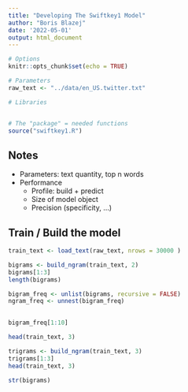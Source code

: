```yaml
---
title: "Developing The Swiftkey1 Model"
author: "Boris Blazej"
date: '2022-05-01'
output: html_document
---
```


```r
# Options
knitr::opts_chunk$set(echo = TRUE)

# Parameters
raw_text <- "../data/en_US.twitter.txt"

# Libraries


# The "package" = needed functions
source("swiftkey1.R")
```

## Notes

 - Parameters: text quantity, top n words
 - Performance
    - Profile: build + predict
    - Size of model object
    - Precision (specificity, ...)
 
## Train / Build the model

```r

train_text <- load_text(raw_text, nrows = 30000 )

bigrams <- build_ngram(train_text, 2)
bigrams[1:3]
length(bigrams)

bigram_freq <- unlist(bigrams, recursive = FALSE)
ngram_freq <- unnest(bigram_freq)

    
bigram_freq[1:10]

head(train_text, 3)

trigrams <- build_ngram(train_text, 3)
trigrams[1:3]
head(train_text, 3)

str(bigrams) 

```


